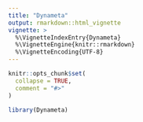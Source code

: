 ```yaml
---
title: "Dynameta"
output: rmarkdown::html_vignette
vignette: >
  %\VignetteIndexEntry{Dynameta}
  %\VignetteEngine{knitr::rmarkdown}
  %\VignetteEncoding{UTF-8}
---
```


```r
knitr::opts_chunk$set(
  collapse = TRUE,
  comment = "#>"
)
```

```r
library(Dynameta)
```
